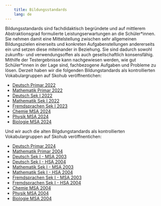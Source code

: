 ---
    title: Bildungsstandards
    lang: de
---

Bildungsstandards sind fachdidaktisch begründete und auf mittlerem Abstraktionsgrad formulierte Leistungserwartungen an die Schüler\*innen. Sie nehmen damit eine Mittelstellung zwischen sehr allgemeinen Bildungszielen einerseits und konkreten Aufgabenstellungen andererseits ein und setzen diese miteinander in Beziehung. Sie sind dadurch sowohl zukunfts- und verwendungsoffen als auch gesellschaftlich konsensfähig. Mithilfe der Testergebnisse kann nachgewiesen werden, wie gut Schüler\*innen in der Lage sind, fachbezogene Aufgaben und Probleme zu lösen.
Derzeit haben wir die folgenden Bildungstandards als kontrollierten Vokabulargruppen auf Skohub veröffnentichen:

* [Deutsch Primar 2022](https://skohub.io/iqb-vocabs/v12/heads/master/index.de.html)
* [Mathematik Primar 2022](https://skohub.io/iqb-vocabs/v10/heads/master/index.de.html)
* [Deutsch Sek I 2022](https://skohub.io/iqb-vocabs/v34/heads/master/index.de.html)
* [Mathematik Sek I 2022](https://skohub.io/iqb-vocabs/v51/heads/master/index.de.html)
* [Fremdsprachen Sek I 2023](https://skohub.io/iqb-vocabs/v56/heads/master/index.de.html)
* [Chemie MSA 2024](https://skohub.io/iqb-vocabs/v41/heads/master/index.de.html)
* [Physik MSA 2024](https://skohub.io/iqb-vocabs/v47/heads/master/index.de.html)
* [Biologie MSA 2024](https://skohub.io/iqb-vocabs/v44/heads/master/index.de.html)

Und wir auch die alten Bilgdungstandards als kontrollierten Vokabulargruppen auf Skohub veröffnentichen:

* [Deutsch Primar 2024](https://skohub.io/iqb-vocabs/v13/heads/master/index.de.html)
* [Mathematik Primar 2004](https://skohub.io/iqb-vocabs/v09/heads/master/index.de.html)
* [Deutsch Sek I - MSA 2003](https://skohub.io/iqb-vocabs/v31/heads/master/index.de.html)
* [Deutsch Sek I - HSA 2004](https://skohub.io/iqb-vocabs/v30/heads/master/index.de.html)
* [Mathematik Sek I - MSA 2003](https://skohub.io/iqb-vocabs/v53/heads/master/index.de.html)
* [Mathematik Sek I - HSA 2004](https://skohub.io/iqb-vocabs/v52/heads/master/index.de.html)
* [Fremdsprachen Sek I - MSA 2003](https://skohub.io/iqb-vocabs/v57/heads/master/index.de.html)
* [Fremdsprachen Sek I - HSA 2004](https://skohub.io/iqb-vocabs/v58/heads/master/index.de.html)
* [Chemie MSA 2004](https://skohub.io/iqb-vocabs/v40/heads/master/index.de.html)
* [Physik MSA 2004](https://skohub.io/iqb-vocabs/v46/heads/master/index.de.html)
* [Biologie MSA 2004](https://skohub.io/iqb-vocabs/v43/heads/master/index.de.html)
